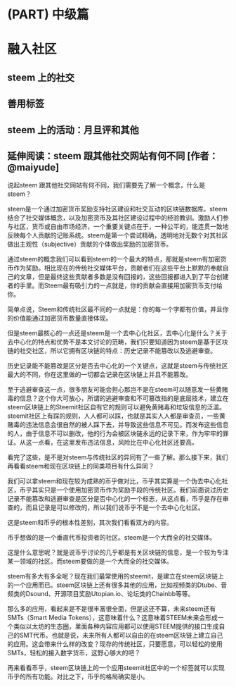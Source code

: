 # (PART) 中级篇 {#zjp .unnumbered} 

# 融入社区 {#rrsop}
## steem 上的社交 {#steem_dsj}
## 善用标签 {#sybq}
## steem 上的活动：月旦评和其他 {#steem_sdgd}
## 延伸阅读：steem 跟其他社交网站有何不同 [作者：\@maiyude]

说起steem 跟其他社交网站有何不同，我们需要先了解一个概念，什么是steem？

steem是一个通过加密货币奖励支持社区建设和社交互动的区块链数据库。steem结合了社交媒体概念，以及加密货币及其社区建设过程中的经验教训。激励人们参与社区，货币或自由市场经济，一个重要关键点在于，一种公平的，能连贯一致地反映每个人贡献的记账系统。steem是第一个尝试精确，透明地对无数个对其社区做出主观性（subjective）贡献的个体做出奖励的加密货币。

通过steem的概念我们可以看到steem的一个最大的特点，那就是steem有加密货币作为奖励。相比现在的传统社交媒体平台，贡献者们在这些平台上默默的奉献自己的文章，但是最终这些贡献者多数是没有回报的，这些回报都进入到了平台创建者的手里。而Steem最有吸引力的一点就是，你的贡献会直接用加密货币支付给你。

简单点说，Steem和传统社区最不同的一点就是：你的每一个字都有价值，并且你的价值能通过加密货币数量直接体现。

但是steem最核心的一点还是steem是一个去中心化社区，去中心化是什么？关于去中心化的特点和优势不是本文讨论的范畴，我们只要知道因为steem是基于区块链的社交社区，所以它拥有区块链的特点：历史记录不能篡改以及逃避审查。

历史记录能不能篡改是区分是否去中心化的一个关键点，这就是steem与传统社区最大的不同，你在这里做的一切都会记录在区块链上并且不能篡改。

至于逃避审查这一点，很多朋友可能会担心那岂不是在steem可以随意发一些黄赌毒的信息？这个你大可放心，所谓的逃避审查和不可篡改指的是底层技术，建立在steem区块链上的Steemit社区自有它的规则可以避免黄赌毒和垃圾信息的泛滥。steemit社区上有踩的规则，人人都可以踩，也就是其实人人都是审查员，一些黄赌毒的违法信息会很自然的被人踩下去，并导致这些信息不可见。而发布这些信息的人，由于信息不可以删改，他的行为会被区块链永远的记录下来，作为牢牢的罪证。从这一点看，在这里发布违法信息，风险比在中心化社区还要高。

看完了这些，是不是对steem与传统社区的异同有了一些了解。那么接下来，我们再看看steem和现在区块链上的同类项目有什么异同？

我们可以拿steem和现在较为成熟的币乎做对比，币乎其实算是一个伪去中心化社区，币乎其实只是一个使用加密货币作为奖励手段的传统社区。我们前面说过历史记录不能篡改和逃避审查是区分是否中心化的一个标志，从这点看，币乎是存在审查的，而且记录是可以修改的，所以我们说币乎不是一个去中心化社区。

这是steem和币乎的根本性差别，其次我们看看双方的内容。

币乎想做的是一个垂直代币投资者的社区。steem是一个大而全的社交媒体。

这是什么意思呢？就是说币乎讨论的几乎都是有关区块链的信息，是一个较为专注某一领域的社区。而steem要做的是一个大而全的社交媒体。

steem有多大有多全呢？现在我们最常使用的steemit，是建立在steem区块链上的一个应用而已。steem区块链上还有很多其他的应用，比如视频类的Dtube、音频类的Dsound、开源项目奖励Utopian.io、论坛类的Chainbb等等。

那么多的应用，看起来是不是很丰富很全面，但是这还不算，未来steem还有SMTs（Smart Media Tokens），这意味着什么？这意味着STEEM未来会形成一个类似以太坊的生态圈，里面各种内容应用都可以使用STEEM提供的接口生成自己的SMT代币。也就是说，未来所有人都可以自由的在steem区块链上建立自己的应用。这会带来什么样的改变？现存的传统社区，只要愿意，可以轻松的使用SMTs，轻松的接入数字货币，这野心够大的吧？

再来看看币乎，steem区块链上的一个应用steemit社区中的一个标签就可以实现币乎的所有功能。对比之下，币乎的格局确实是小。
